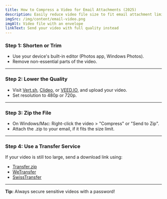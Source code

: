 ```yaml
---
title: How to Compress a Video for Email Attachments (2025)
description: Easily reduce video file size to fit email attachment limits on Gmail, Outlook, Yahoo, and more. Works for any device.
imgSrc: /img/content/email-video.png
imgAlt: Video file with an envelope
linkText: Send your video with full quality instead
---
```


### Step 1: Shorten or Trim

- Use your device's built-in editor (Photos app, Windows Photos).
- Remove non-essential parts of the video.

---

### Step 2: Lower the Quality

- Visit [Vert.sh](https://vert.sh/), [Clideo](https://clideo.com/compress-video), or [VEED.IO](https://www.veed.io/tools/compress-video), and upload your video.
- Set resolution to 480p or 720p.

---

### Step 3: Zip the File

- On Windows/Mac: Right-click the video > "Compress" or "Send to Zip".
- Attach the .zip to your email, if it fits the size limit.

---

### Step 4: Use a Transfer Service

If your video is still too large, send a download link using:
- [Transfer.zip](https://transfer.zip)
- [WeTransfer](https://wetransfer.com)
- [SwissTransfer](https://swisstransfer.com)

---

**Tip:** Always secure sensitive videos with a password!
